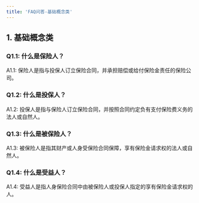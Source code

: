 ```yaml
---
title: 'FAQ问答-基础概念类'
---
```


## 1. 基础概念类

### Q1.1: 什么是保险人？
A1.1: 保险人是指与投保人订立保险合同，并承担赔偿或给付保险金责任的保险公司。

### Q1.2: 什么是投保人？
A1.2: 投保人是指与保险人订立保险合同，并按照合同约定负有支付保险费义务的法人或自然人。

### Q1.3: 什么是被保险人？
A1.3: 被保险人是指其财产或人身受保险合同保障，享有保险金请求权的法人或自然人。

### Q1.4: 什么是受益人？
A1.4: 受益人是指人身保险合同中由被保险人或投保人指定的享有保险金请求权的人。
